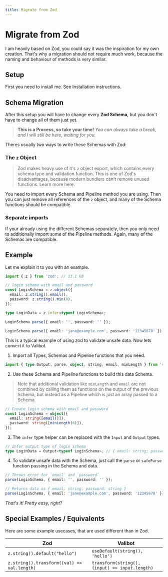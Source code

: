 ```yaml
---
title: Migrate from Zod
---
```


# Migrate from Zod

I am heavily based on Zod, you could say it was the inspiration for my own creation. That's why a migration should not require much work, because the naming and behaviour of methods is very similar.

## Setup

First you need to install me. See <Link href="/guides/installation/">Installation instructions</Link>.

## Schema Migration

After this setup you will have to change every **Zod Schema**,
but you don't have to change all of them just yet.

> **This is a Process, so take your time!** *You can always take a break, and I will still be here, waiting for you.*

Theres usually two ways to write these Schemas with Zod:

### The `z` Object

> Zod makes heavy use of it's `z` object export, which contains every schema type and validation function. This is one of Zod's disadvantages, because modern bundlers can't remove unused functions. Learn more <Link href="/guides/comparison/">here</Link>.

You need to import every Schema and <Link href="/guides/pipelines/">Pipeline</Link> method you are using. Then you can just remove all references of the `z` object, and many of the Schema functions should be compatible.

### Separate imports

If your already using the different Schemas separately, then you only need to additionally import some of the <Link href="/guides/pipelines/">Pipeline</Link> methods. Again, many of the Schemas are compatible.

## Example

Let me explain it to you with an example.

```ts
import { z } from 'zod'; // 13.1 kB

// login schema with email and password
const LoginSchema = z.object({
  email: z.string().email(),
  password: z.string().min(8),
});

type LoginData = z.infer<typeof LoginSchema>;

LoginSchema.parse({ email: '', password: '' });

LoginSchema.parse({ email: 'jane@example.com', password: '12345678' });
```

This is a typical example of using zod to validate unsafe data. Now lets convert it to Valibot.

1. Import all Types, Schemas and <Link href="/guides/pipelines/">Pipeline</Link> functions that you need.

```ts
import { type Output, parse, object, string, email, minLength } from 'valibot'; // 0.76 kB
```

2. Use these Schema and <Link href="/guides/pipelines/">Pipeline</Link> functions to build this data Schema.

> Note that additional validation like <Link href="/api/minLength">`minLength`</Link> and <Link href="/api/email">`email`</Link> are not combined by calling them as functions on the output of the previous Schema, but instead as a <Link href="/guides/pipelines/">Pipeline</Link> which is just an array passed to a Schema.

```ts
// Create login schema with email and password
const LoginSchema = object({
  email: string([email()]),
  password: string([minLength(8)]),
});
```

3. The `infer` type helper can be replaced with the <Link href="/api/Input">`Input`</Link> and <Link href="/api/Output">`Output`</Link> types.

```ts
// Infer output type of login schema
type LoginData = Output<typeof LoginSchema>; // { email: string; password: string }
```

4. To validate unsafe data with the Schema, just call the <Link href="/api/parse">`parse`</Link> or <Link href="/api/safeParse">`safeParse`</Link> function passing in the Schema and data.

```ts
// Throws error for `email` and `password`
parse(LoginSchema, { email: '', password: '' });

// Returns data as { email: string; password: string }
parse(LoginSchema, { email: 'jane@example.com', password: '12345678' });
```

*That's it! Pretty easy, right?*

## Special Examples / Equivalents

Here are some example usecases, that are used different than in Zod.

| Zod     | Valibot |
| ----------- | ---------------- |
| `z.string().default("hello")` | `useDefault(string(), 'hello') ` |
| `z.string().transform((val) => val.length)` | `transform(string(), (input) => input.length)` |
